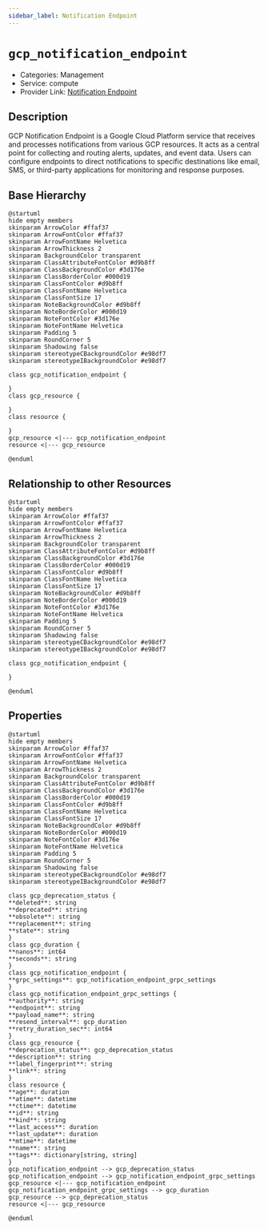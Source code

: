 ```yaml
---
sidebar_label: Notification Endpoint
---
```


# `gcp_notification_endpoint`

- Categories: Management
- Service: compute
- Provider Link: [Notification Endpoint](https://cloud.google.com/eventarc/docs/create-notification-endpoint)

## Description

GCP Notification Endpoint is a Google Cloud Platform service that receives and processes notifications from various GCP resources. It acts as a central point for collecting and routing alerts, updates, and event data. Users can configure endpoints to direct notifications to specific destinations like email, SMS, or third-party applications for monitoring and response purposes.

## Base Hierarchy

<ZoomPanPinch>

```kroki imgType="plantuml" imgAlt="Hierarchy of Notification Endpoint"
@startuml
hide empty members
skinparam ArrowColor #ffaf37
skinparam ArrowFontColor #ffaf37
skinparam ArrowFontName Helvetica
skinparam ArrowThickness 2
skinparam BackgroundColor transparent
skinparam ClassAttributeFontColor #d9b8ff
skinparam ClassBackgroundColor #3d176e
skinparam ClassBorderColor #000d19
skinparam ClassFontColor #d9b8ff
skinparam ClassFontName Helvetica
skinparam ClassFontSize 17
skinparam NoteBackgroundColor #d9b8ff
skinparam NoteBorderColor #000d19
skinparam NoteFontColor #3d176e
skinparam NoteFontName Helvetica
skinparam Padding 5
skinparam RoundCorner 5
skinparam Shadowing false
skinparam stereotypeCBackgroundColor #e98df7
skinparam stereotypeIBackgroundColor #e98df7

class gcp_notification_endpoint {

}
class gcp_resource {

}
class resource {

}
gcp_resource <|--- gcp_notification_endpoint
resource <|--- gcp_resource

@enduml
```

</ZoomPanPinch>

## Relationship to other Resources

<ZoomPanPinch>

```kroki imgType="plantuml" imgAlt="Diagram of Notification Endpoint resource relationships"
@startuml
hide empty members
skinparam ArrowColor #ffaf37
skinparam ArrowFontColor #ffaf37
skinparam ArrowFontName Helvetica
skinparam ArrowThickness 2
skinparam BackgroundColor transparent
skinparam ClassAttributeFontColor #d9b8ff
skinparam ClassBackgroundColor #3d176e
skinparam ClassBorderColor #000d19
skinparam ClassFontColor #d9b8ff
skinparam ClassFontName Helvetica
skinparam ClassFontSize 17
skinparam NoteBackgroundColor #d9b8ff
skinparam NoteBorderColor #000d19
skinparam NoteFontColor #3d176e
skinparam NoteFontName Helvetica
skinparam Padding 5
skinparam RoundCorner 5
skinparam Shadowing false
skinparam stereotypeCBackgroundColor #e98df7
skinparam stereotypeIBackgroundColor #e98df7

class gcp_notification_endpoint {

}

@enduml
```

</ZoomPanPinch>

## Properties

<ZoomPanPinch>

```kroki imgType="plantuml" imgAlt="Diagram of Notification Endpoint data model"
@startuml
hide empty members
skinparam ArrowColor #ffaf37
skinparam ArrowFontColor #ffaf37
skinparam ArrowFontName Helvetica
skinparam ArrowThickness 2
skinparam BackgroundColor transparent
skinparam ClassAttributeFontColor #d9b8ff
skinparam ClassBackgroundColor #3d176e
skinparam ClassBorderColor #000d19
skinparam ClassFontColor #d9b8ff
skinparam ClassFontName Helvetica
skinparam ClassFontSize 17
skinparam NoteBackgroundColor #d9b8ff
skinparam NoteBorderColor #000d19
skinparam NoteFontColor #3d176e
skinparam NoteFontName Helvetica
skinparam Padding 5
skinparam RoundCorner 5
skinparam Shadowing false
skinparam stereotypeCBackgroundColor #e98df7
skinparam stereotypeIBackgroundColor #e98df7

class gcp_deprecation_status {
**deleted**: string
**deprecated**: string
**obsolete**: string
**replacement**: string
**state**: string
}
class gcp_duration {
**nanos**: int64
**seconds**: string
}
class gcp_notification_endpoint {
**grpc_settings**: gcp_notification_endpoint_grpc_settings
}
class gcp_notification_endpoint_grpc_settings {
**authority**: string
**endpoint**: string
**payload_name**: string
**resend_interval**: gcp_duration
**retry_duration_sec**: int64
}
class gcp_resource {
**deprecation_status**: gcp_deprecation_status
**description**: string
**label_fingerprint**: string
**link**: string
}
class resource {
**age**: duration
**atime**: datetime
**ctime**: datetime
**id**: string
**kind**: string
**last_access**: duration
**last_update**: duration
**mtime**: datetime
**name**: string
**tags**: dictionary[string, string]
}
gcp_notification_endpoint --> gcp_deprecation_status
gcp_notification_endpoint --> gcp_notification_endpoint_grpc_settings
gcp_resource <|--- gcp_notification_endpoint
gcp_notification_endpoint_grpc_settings --> gcp_duration
gcp_resource --> gcp_deprecation_status
resource <|--- gcp_resource

@enduml
```

</ZoomPanPinch>
